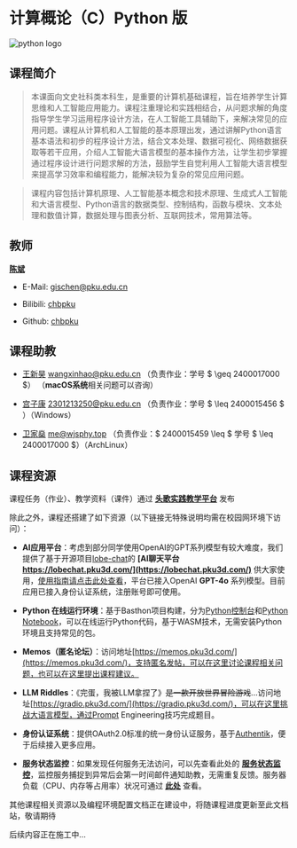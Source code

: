 # 计算概论（C）Python 版

<img src="https://pngteam.com/images/python-logo-png-1024x1024_7d6af8d1_transparent_2023e8.png.png" alt="python logo" className="mt-10" width={200} height={200} />

## 课程简介

> 本课面向文史社科类本科生，是重要的计算机基础课程，旨在培养学生计算思维和人工智能应用能力。课程注重理论和实践相结合，从问题求解的角度指导学生学习运用程序设计方法，在人工智能工具辅助下，来解决常见的应用问题。课程从计算机和人工智能的基本原理出发，通过讲解Python语言基本语法和初步的程序设计方法，结合文本处理、数据可视化、网络数据获取等若干应用，介绍人工智能大语言模型的基本操作方法，让学生初步掌握通过程序设计进行问题求解的方法，鼓励学生自觉利用人工智能大语言模型来提高学习效率和编程能力，能解决较为复杂的常见应用问题。

> 课程内容包括计算机原理、人工智能基本概念和技术原理、生成式人工智能和大语言模型、Python语言的数据类型、控制结构，函数与模块、文本处理和数值计算，数据处理与图表分析、互联网技术，常用算法等。

## 教师

  **[陈斌]()**

- E-Mail: [gischen@pku.edu.cn](mailto:gischen@pku.edu.cn)

- Bilibili: [chbpku](https://space.bilibili.com/275008758)

- Github: [chbpku](https://github.com/chbpku)

## 课程助教

- [王新昊](https://github.com/royalneverwin) [wangxinhao@pku.edu.cn](mailto:wangxinhao@pku.edu.cn) （负责作业：学号 $ \geq 2400017000 $）
  （**macOS系统**相关问题可以咨询）

- [宫子康]() [2301213250@pku.edu.cn](mailto:2301213250@pku.edu.cn) （负责作业：学号 $ \leq 2400015456 $ ）（Windows）

- [卫家燊](https://github.com/wjsoj) [me@wjsphy.top](mailto:me@wjsphy.top) （负责作业：$ 2400015459 \leq $ 学号 $ \leq 2400017000 $）（ArchLinux）

## 课程资源

课程任务（作业）、教学资料（课件）通过 **[头歌实践教学平台](https://www.educoder.net/classrooms/rh3af97u)** 发布

除此之外，课程还搭建了如下资源（以下链接无特殊说明均需在校园网环境下访问）：

- **AI应用平台**：考虑到部分同学使用OpenAI的GPT系列模型有较大难度，我们提供了基于开源项目[lobe-chat](https://github.com/lobehub/lobe-chat)的 **[AI聊天平台 https://lobechat.pku3d.com/](https://lobechat.pku3d.com/)** 供大家使用，[使用指南请点击此处查看](/about/ai)，平台已接入OpenAI **GPT-4o** 系列模型。目前应用已接入身份认证系统，注册账号即可使用。

- **Python 在线运行环境**：基于Basthon项目构建，分为[Python控制台](https://python.pku3d.com)和[Python Notebook](https://notebook.pku3d.com)，可以在线运行Python代码，基于WASM技术，无需安装Python环境且支持常见的包。

- **Memos（匿名论坛）**：访问地址[https://memos.pku3d.com/](https://memos.pku3d.com/)，支持匿名发帖，可以在这里讨论课程相关问题，也可以在这里提出课程建议。

- **LLM Riddles**：《完蛋，我被LLM拿捏了》~~是一款开放世界冒险游戏~~...访问地址[https://gradio.pku3d.com/](https://gradio.pku3d.com/)，可以在这里挑战大语言模型，通过Prompt Engineering技巧完成题目。

- **身份认证系统**：提供OAuth2.0标准的统一身份认证服务，基于[Authentik](https://goauthentik.io/)，便于后续接入更多应用。

- **服务状态监控**：如果发现任何服务无法访问，可以先查看此处的 **[服务状态监控](http://10.129.81.88:3001/status/course)**，监控服务捕捉到异常后会第一时间邮件通知助教，无需重复反馈。服务器负载（CPU、内存等占用率）状况可通过 **[此处](http://10.129.81.88:5210/)** 查看。

其他课程相关资源以及编程环境配置文档正在建设中，将随课程进度更新至此文档站，敬请期待


<Callout>
  后续内容正在施工中...
</Callout>  
